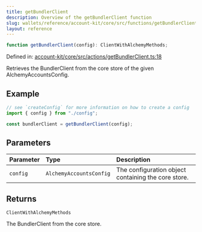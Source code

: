 ```yaml
---
title: getBundlerClient
description: Overview of the getBundlerClient function
slug: wallets/reference/account-kit/core/src/functions/getBundlerClient
layout: reference
---
```


```ts
function getBundlerClient(config): ClientWithAlchemyMethods;
```

Defined in: [account-kit/core/src/actions/getBundlerClient.ts:18](https://github.com/alchemyplatform/aa-sdk/blob/49e74eee8606f480b200b4612d00d950da8a8742/account-kit/core/src/actions/getBundlerClient.ts#L18)

Retrieves the BundlerClient from the core store of the given AlchemyAccountsConfig.

## Example

```ts
// see `createConfig` for more information on how to create a config
import { config } from "./config";

const bundlerClient = getBundlerClient(config);
```

## Parameters

| Parameter | Type                    | Description                                         |
| :-------- | :---------------------- | :-------------------------------------------------- |
| `config`  | `AlchemyAccountsConfig` | The configuration object containing the core store. |

## Returns

`ClientWithAlchemyMethods`

The BundlerClient from the core store.

